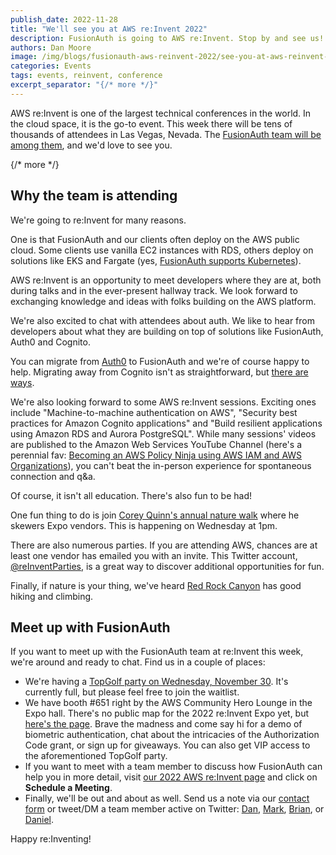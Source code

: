 ```yaml
---
publish_date: 2022-11-28 
title: "We'll see you at AWS re:Invent 2022"
description: FusionAuth is going to AWS re:Invent. Stop by and see us!
authors: Dan Moore
image: /img/blogs/fusionauth-aws-reinvent-2022/see-you-at-aws-reinvent-header-image.png
categories: Events
tags: events, reinvent, conference
excerpt_separator: "{/* more */}"
---
```


AWS re:Invent is one of the largest technical conferences in the world. In the cloud space, it is the go-to event. This week there will be tens of thousands of attendees in Las Vegas, Nevada. The [FusionAuth team will be among them](/aws-reinvent22), and we'd love to see you.

{/* more */}

## Why the team is attending

We're going to re:Invent for many reasons.

One is that FusionAuth and our clients often deploy on the AWS public cloud. Some clients use vanilla EC2 instances with RDS, others deploy on solutions like EKS and Fargate (yes, [FusionAuth supports Kubernetes](/docs/get-started/download-and-install/kubernetes/fusionauth-deployment)).

AWS re:Invent is an opportunity to meet developers where they are at, both during talks and in the ever-present hallway track. We look forward to exchanging knowledge and ideas with folks building on the AWS platform.

We're also excited to chat with attendees about auth. We like to hear from developers about what they are building on top of solutions like FusionAuth, Auth0 and Cognito.

You can migrate from [Auth0](/docs/lifecycle/migrate-users/bulk/auth0) to FusionAuth and we're of course happy to help. Migrating away from Cognito isn't as straightforward, but [there are ways](/docs/lifecycle/migrate-users/bulk/cognito).

We're also looking forward to some AWS re:Invent sessions. Exciting ones include "Machine-to-machine authentication on AWS", "Security best practices for Amazon Cognito applications" and "Build resilient applications using Amazon RDS and Aurora PostgreSQL". While many sessions' videos are published to the Amazon Web Services YouTube Channel (here's a perennial fav: [Becoming an AWS Policy Ninja using AWS IAM and AWS Organizations](https://www.youtube.com/watch?v=hETtXCqX_Zc)), you can't beat the in-person experience for spontaneous connection and q&a.

Of course, it isn't all education. There's also fun to be had!

One fun thing to do is join [Corey Quinn's annual nature walk](https://www.lastweekinaws.com/blog/aws-re-invent-what-you-actually-need-to-know-before-you-go/) where he skewers Expo vendors. This is happening on Wednesday at 1pm.

There are also numerous parties. If you are attending AWS, chances are at least one vendor has emailed you with an invite. This Twitter account, [@reInventParties](https://twitter.com/reInventParties/), is a great way to discover additional opportunities for fun.

Finally, if nature is your thing, we've heard [Red Rock Canyon](https://www.blm.gov/programs/national-conservation-lands/nevada/red-rock-canyon) has good hiking and climbing.

## Meet up with FusionAuth

If you want to meet up with the FusionAuth team at re:Invent this week, we're around and ready to chat. Find us in a couple of places:

* We're having a [TopGolf party on Wednesday, November 30](https://www.eventbrite.com/e/golf-drinks-memes-afterparty-fusionauth-tickets-461066320777). It's currently full, but please feel free to join the waitlist.
* We have booth #651 right by the AWS Community Hero Lounge in the Expo hall. There's no public map for the 2022 re:Invent Expo yet, but [here's the page](https://reinvent.awsevents.com/learn/expo/). Brave the madness and come say hi for a demo of biometric authentication, chat about the intricacies of the Authorization Code grant, or sign up for giveaways. You can also get VIP access to the aforementioned TopGolf party.
* If you want to meet with a team member to discuss how FusionAuth can help you in more detail, visit [our 2022 AWS re:Invent page](/aws-reinvent22) and click on **Schedule a Meeting**.
* Finally, we'll be out and about as well. Send us a note via our [contact form](/contact) or tweet/DM a team member active on Twitter: [Dan](https://twitter.com/mooreds), [Mark](https://twitter.com/markvanoppen), [Brian](https://twitter.com/bpontarelli), or [Daniel](https://twitter.com/robotdan220).

Happy re:Inventing!
